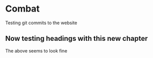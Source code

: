 # Combat {#combat}

Testing git commits to the website

## Now testing headings with this new chapter

The above seems to look fine

